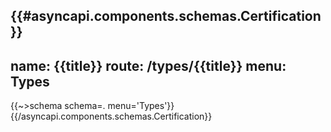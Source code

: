 {{#asyncapi.components.schemas.Certification}}
---
name: {{title}}
route: /types/{{title}}
menu: Types
---
{{~>schema schema=. menu='Types'}}
{{/asyncapi.components.schemas.Certification}}